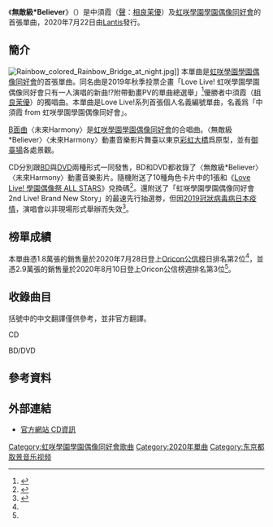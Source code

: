 {{Infobox song
| type = single
| Name = 無敵級*Believer
| Original_name ={{lang|ja|無敵級*ビリーバー}}
| Cover = Muteki-kyū＊Believer.png
| Artist = [[虹咲學園學園偶像同好會|虹咲學園學園偶像同好會]]
| Album = 
| A-side = 
| B-side = 未來Harmony
| Released = 2020年7月29日
| Format = [[單曲|Maxi單曲]]
| Recorded = 
| Genre = [[日本流行音樂|日本流行音樂]]、[[角色歌曲|角色歌曲]]
| Length = 
| Label = [[Lantis|Lantis]]
| Writer = Ayaka Miyake（作詞）<br />[[DECO*27|DECO*27]]（作曲）<br />Rockwell（编曲）
| Producer = 
| Certification =
| Chart position  = * 3位（[[Oricon公信榜|Oricon]]週榜）<ref name="Oricon weekly">{{cite web|script-title=ja:オリコン週間 シングルランキング 2020年07月27日～2020年08月02日 |publisher=ORICON NEWS|url=https://www.oricon.co.jp/rank/js/w/2020-08-10/|accessdate=2022-04-19|archive-date=2020-08-08|archive-url=https://web.archive.org/web/20200808170556/https://www.oricon.co.jp/rank/js/w/2020-08-10/|dead-url=no}}</ref>
* 2位（Oricon日榜）<ref name="Oricon daily">{{cite web|script-title=ja:オリコンデイリー シングルランキング 2020年07月28日付|publisher=ORICON NEWS|url=https://www.oricon.co.jp/rank/js/d/2020-07-28/|accessdate=2020-08-12|archive-date=2020-08-06|archive-url=https://web.archive.org/web/20200806043639/https://www.oricon.co.jp/rank/js/d/2020-07-28/|dead-url=no}}</ref>
| next_title = [[虹色Passions！|虹色Passions！]]
| next_year = 2020
| Misc = {{External music video|1={{YouTube|q7SbeF3Oqu8|{{lang|ja|【試聴動画】無敵級*ビリーバー / 中須かすみ(CV.相良茉優)}}}}|Upper caption=官方試聽}}
}}

《'''無敵級*Believer'''》（{{jpn|j=無敵級*ビリーバー|rm=Muteki-kyū*Birībā}}）是中須霞（[[聲優|聲]]：[[相良茉優|相良茉優]]）及[[虹咲學園學園偶像同好會|虹咲學園學園偶像同好會]]的首張單曲，2020年7月22日由[[Lantis|Lantis]]發行。

== 簡介 ==
[[File:Rainbow_colored_Rainbow_Bridge_at_night.jpg|left]]]]
本單曲是[[虹咲學園學園偶像同好會|虹咲學園學園偶像同好會]]的首張單曲。同名曲是2019年秋季投票企畫「Love Live! 虹咲學園學園偶像同好會只有一人演唱的新曲!?附帶動畫PV的單曲總選舉」<ref>{{Cite web|script-title=ja:「ラブライブ！虹ヶ咲学園スクールアイドル同好会新曲を歌えるのは１人だけ!?アニメーションＰＶ付きシングル総選挙」結果発表！|url=http://www.lovelive-anime.jp/nijigasaki/news.php?id=6066|website=Lantis|date=2020-07-29|accessdate=2020-07-29|language=|publisher=|archive-date=2021-06-13|archive-url=https://web.archive.org/web/20210613143449/https://www.lovelive-anime.jp/nijigasaki/news.php?id=6066|dead-url=no}}</ref>優勝者中須霞（[[相良茉優|相良茉優]]）的獨唱曲。本單曲是Love Live!系列首張個人名義編號單曲，名義爲「中須霞 from 虹咲學園學園偶像同好會」。

[[A面與B面|B面曲]]〈未来Harmony〉是[[虹咲學園學園偶像同好會|虹咲學園學園偶像同好會]]的合唱曲。〈無敵級*Believer〉〈未來Harmony〉動畫音樂影片舞臺以東京[[彩虹大橋|彩虹大橋]]爲原型，並有[[御臺場|御臺場]]各處景觀。

CD分別跟[[藍光光碟|BD]]與[[DVD|DVD]]兩種形式一同發售，BD和DVD都收錄了〈無敵級*Believer〉〈未來Harmony〉動畫音樂影片。隨機附送了10種角色卡片中的1張和《[[Love_Live!_學園偶像祭_ALL_STARS|Love Live! 學園偶像祭 ALL STARS]]》兌換碼<ref>{{cite web|url=http://www.lovelive-anime.jp/nijigasaki/cd.php|script-title=ja:公式サイト CD情報|publisher=ラブライブ！虹ヶ咲学園スクールアイドル同好会|accessdate=2021-01-04|archive-date=2020-12-09|archive-url=https://web.archive.org/web/20201209020031/http://www.lovelive-anime.jp/nijigasaki/cd.php|dead-url=no}}</ref>。還附送了「虹咲學園學園偶像同好會 2nd Live! Brand New Story」的最速先行抽選劵，但因[[2019冠狀病毒病日本疫情|2019冠狀病毒病日本疫情]]，演唱會以非現場形式舉辦而失效<ref>{{Cite web|script-title=ja:「ラブライブ！虹ヶ咲学園スクールアイドル同好会 2nd Live! Brand New Story」「ラブライブ！虹ヶ咲学園スクールアイドル同好会 2nd Live! Back to the TOKIMEKI」に関するお知らせとお詫び|url=http://www.lovelive-anime.jp/nijigasaki/news4.php#6669|website=公式サイト|date=2020-07-27|accessdate=2020-07-27|language=|publisher=|archive-date=2020-12-13|archive-url=https://web.archive.org/web/20201213130037/http://www.lovelive-anime.jp/nijigasaki/news4.php#6669|dead-url=no}}</ref>。

== 榜單成績 ==
本單曲憑1.8萬張的銷售量於2020年7月28日登上[[Oricon公信榜|Oricon公信榜]]日排名第2位<ref name="Oricon daily" />，並憑2.9萬張的銷售量於2020年8月10日登上Oricon公信榜週排名第3位<ref name="Oricon weekly" />。

== 收錄曲目 ==
括號中的中文翻譯僅供參考，並非官方翻譯。
; CD
{{Track listing
| extra_column  = 演唱
| total_length  = 24:45
|title1 = {{lang|ja|無敵級*ビリーバー}}
|note1 = 無敵級*Believer
|longnote1 = 
|music1 = [[DECO*27|DECO*27]]
|lyrics1 = Ayaka Miyake
|arranger1 = Rockwell
|producer1 = 
|extra1 = 中須霞（[[相良茉優|相良茉優]]）
|length1 = 4:04

|title2 = {{lang|ja|未来ハーモニー}}
|note2 = 未來Harmony
|longnote2 = 
|music2 = Akira Sunset、ulala
|lyrics2 = Kanata Okajima
|arranger2 = ulala、Akira Sunset
|producer2 = 
|extra2 = [[虹咲學園學園偶像同好會|虹咲學園學園偶像同好會]]
|length2 = 4:09

|title3 = {{lang|ja|かすみのトキメキ{{ruby|祝祭|カーニバル}}！}}
|note3 = 霞的心動狂歡節！
|longnote3 = 廣播劇
|music3 = 
|lyrics3 = 
|arranger3 = 
|producer3 = 
|extra3 = 
|length3 =16:32
}}

; BD/DVD
{{Track listing
| total_length    = 
| title1          = 無敵級*ビリーバー
| note1           = 無敵級*Believer
| longnote1       = 完全版動畫音樂影片
| length1         =

| title2          = {{lang|ja|未来ハーモニー}}
| note2           = 未來Harmony
| longnote2       = 簡短版動畫音樂影片
| length2         = 
}}

== 參考資料 ==
{{Reflist}}

== 外部連結 ==
* [http://www.lovelive-anime.jp/nijigasaki/cd.php#cd12 官方網站 CD資訊] {{Wayback|url=http://www.lovelive-anime.jp/nijigasaki/cd.php#cd12 |date=20201209020031 }}

{{虹咲學園學園偶像同好會}}

{{DEFAULTSORT:Muteki-kyū*Believer}}
[[Category:虹咲學園學園偶像同好會歌曲|Category:虹咲學園學園偶像同好會歌曲]]
[[Category:2020年單曲|Category:2020年單曲]]
[[Category:东京都取景音乐视频|Category:东京都取景音乐视频]]